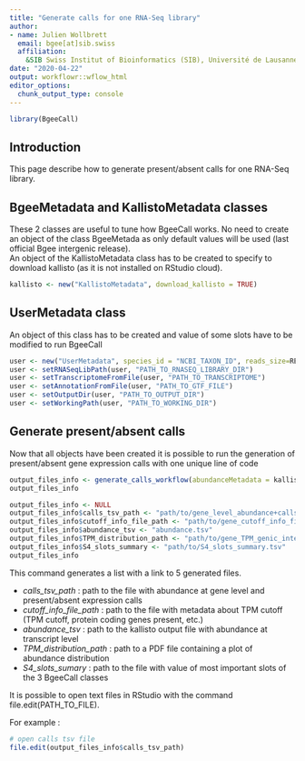 ```yaml
---
title: "Generate calls for one RNA-Seq library"
author: 
- name: Julien Wollbrett
  email: bgee[at]sib.swiss
  affiliation:
    &SIB Swiss Institut of Bioinformatics (SIB), Université de Lausanne 
date: "2020-04-22"
output: workflowr::wflow_html
editor_options:
  chunk_output_type: console
---
```


```r
library(BgeeCall)
```

## Introduction

This page describe how to generate present/absent calls for one RNA-Seq library.

## BgeeMetadata and KallistoMetadata classes

These 2 classes are useful to tune how BgeeCall works. 
No need to create an object of the class BgeeMetada as only default values will be used (last official Bgee intergenic release).  
An object of the KallistoMetadata class has to be created to specify to download kallisto (as it is not installed on RStudio cloud).

```r
kallisto <- new("KallistoMetadata", download_kallisto = TRUE)
```

## UserMetadata class

An object of this class has to be created and value of some slots have to be modified to run BgeeCall

```r
user <- new("UserMetadata", species_id = "NCBI_TAXON_ID", reads_size=READS_SIZE)
user <- setRNASeqLibPath(user, "PATH_TO_RNASEQ_LIBRARY_DIR")
user <- setTranscriptomeFromFile(user, "PATH_TO_TRANSCRIPTOME")
user <- setAnnotationFromFile(user, "PATH_TO_GTF_FILE")
user <- setOutputDir(user, "PATH_TO_OUTPUT_DIR")
user <- setWorkingPath(user, "PATH_TO_WORKING_DIR")
```


## Generate present/absent calls

Now that all objects have been created it is possible to run the generation of present/absent gene expression calls with one unique line of code


```r
output_files_info <- generate_calls_workflow(abundanceMetadata = kallisto, userMetadata = user)
output_files_info
```
```r
output_files_info <- NULL
output_files_info$calls_tsv_path <- "path/to/gene_level_abundance+calls.tsv"
output_files_info$cutoff_info_file_path <- "path/to/gene_cutoff_info_file.tsv"
output_files_info$abundance_tsv <- "abundance.tsv"
output_files_info$TPM_distribution_path <- "path/to/gene_TPM_genic_intergenic+cutoff.pdf"
output_files_info$S4_slots_summary <- "path/to/S4_slots_summary.tsv"
output_files_info
```

This command generates a list with a link to 5 generated files.

* _calls_tsv_path_ : path to the file with abundance at gene level and present/absent expression calls
* _cutoff_info_file_path_ : path to the file with metadata about TPM cutoff (TPM cutoff, protein coding genes present, etc.)
* _abundance_tsv_ : path to the kallisto output file with abundance at transcript level
* _TPM_distribution_path_ : path to a PDF file containing a plot of abundance distribution
* _S4_slots_sumary_ : path to the file with value of most important slots of the 3 BgeeCall classes

It is possible to open text files in RStudio with the command file.edit(PATH_TO_FILE).

For example :
```r
# open calls tsv file
file.edit(output_files_info$calls_tsv_path)
```

